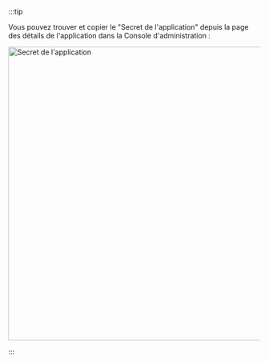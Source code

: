 
:::tip

<p>
  Vous pouvez trouver et copier le "Secret de l'application" depuis la page des détails de
  l'application dans la Console d'administration :
</p>

<img alt="Secret de l'application" src={appSecret} width="586px" />

:::
